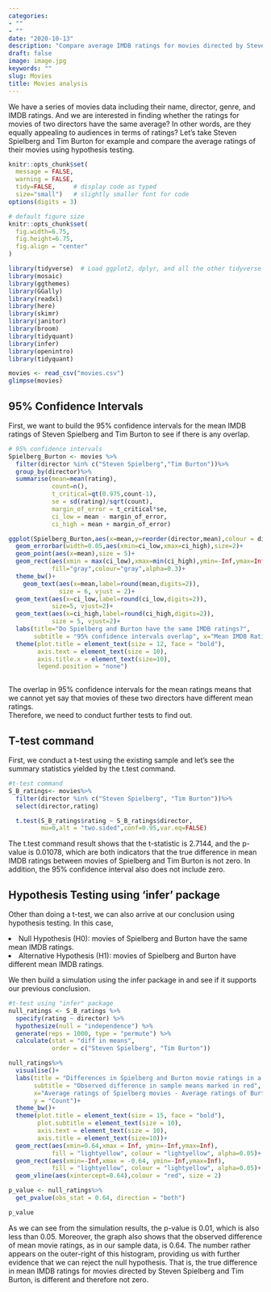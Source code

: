 ```yaml
---
categories:
- ""
- ""
date: "2020-10-13"
description: "Compare average IMDB ratings for movies directed by Steven Spielberg and Tim Burton "
draft: false
image: image.jpg
keywords: ""
slug: Movies
title: Movies analysis
---
```


We have a series of movies data including their name, director, genre, and IMDB ratings. And we are interested in finding whether the ratings for movies of two directors have the same average? In other words, are they equally appealing to audiences in terms of ratings? Let's take Steven Spielberg and Tim Burton for example and compare the average ratings of their movies using hypothesis testing.


```r
knitr::opts_chunk$set(
  message = FALSE, 
  warning = FALSE, 
  tidy=FALSE,     # display code as typed
  size="small")   # slightly smaller font for code
options(digits = 3)

# default figure size
knitr::opts_chunk$set(
  fig.width=6.75, 
  fig.height=6.75,
  fig.align = "center"
)
```

```r
library(tidyverse)  # Load ggplot2, dplyr, and all the other tidyverse packages
library(mosaic)
library(ggthemes)
library(GGally)
library(readxl)
library(here)
library(skimr)
library(janitor)
library(broom)
library(tidyquant)
library(infer)
library(openintro)
library(tidyquant)
```



```r
movies <- read_csv("movies.csv")
glimpse(movies)

```

## 95% Confidence Intervals

First, we want to build the 95% confidence intervals for the mean IMDB ratings of Steven Spielberg and Tim Burton to see if there is any overlap.

```r

# 95% confidence intervals
Spielberg_Burton <- movies %>%
  filter(director %in% c("Steven Spielberg","Tim Burton"))%>%
  group_by(director)%>%
  summarise(mean=mean(rating),
            count=n(),
            t_critical=qt(0.975,count-1),
            se = sd(rating)/sqrt(count),
            margin_of_error = t_critical*se,
            ci_low = mean - margin_of_error,
            ci_high = mean + margin_of_error)

ggplot(Spielberg_Burton,aes(x=mean,y=reorder(director,mean),colour = director))+
  geom_errorbar(width=0.05,aes(xmin=ci_low,xmax=ci_high),size=2)+
  geom_point(aes(x=mean),size = 5)+
  geom_rect(aes(xmin = max(ci_low),xmax=min(ci_high),ymin=-Inf,ymax=Inf),
            fill="gray",colour="gray",alpha=0.3)+
  theme_bw()+
    geom_text(aes(x=mean,label=round(mean,digits=2)), 
              size = 6, vjust = 2)+
  geom_text(aes(x=ci_low,label=round(ci_low,digits=2)),
            size=5, vjust=2)+
  geom_text(aes(x=ci_high,label=round(ci_high,digits=2)),
            size = 5, vjust=2)+
  labs(title="Do Spielberg and Burton have the same IMDB ratings?", 
       subtitle = "95% confidence intervals overlap", x="Mean IMDB Rating", y ="")+
  theme(plot.title = element_text(size = 12, face = "bold"), 
        axis.text = element_text(size = 10), 
        axis.title.x = element_text(size=10),
        legend.position = "none")
 
```

The overlap in 95% confidence intervals for the mean ratings means that we cannot yet say that movies of these two directors have different mean ratings.<br/>
Therefore, we need to conduct further tests to find out.

## T-test command
First, we conduct a t-test using the existing sample and let's see the summary statistics yielded by the t.test command.


```r
#t-test command
S_B_ratings<- movies%>%
  filter(director %in% c("Steven Spielberg", "Tim Burton"))%>%
  select(director,rating)

  t.test(S_B_ratings$rating ~ S_B_ratings$director,
         mu=0,alt = "two.sided",conf=0.95,var.eq=FALSE)

```

The t.test command result shows that the t-statistic is 2.7144, and the p-value is 0.01078, which are both indicators that the true difference in mean IMDB ratings between movies of Spielberg and Tim Burton is not zero. In addition, the 95% confidence interval also does not include zero.<br/>

## Hypothesis Testing using 'infer' package
Other than doing a t-test, we can also arrive at our conclusion using hypothesis testing. In this case, <br/>

<li>Null Hypothesis (H0): movies of Spielberg and Burton have the same mean IMDB ratings. </li>
<li>Alternative Hypothesis (H1): movies of Spielberg and Burton have different mean IMDB ratings. </li>

We then build a simulation using the infer package in and see if it supports our previous conclusion.

```r
#t-test using "infer" package
null_ratings <- S_B_ratings %>%
  specify(rating ~ director) %>%
  hypothesize(null = "independence") %>%
  generate(reps = 1000, type = "permute") %>%
  calculate(stat = "diff in means", 
            order = c("Steven Spielberg", "Tim Burton"))

null_ratings%>%
  visualise()+
  labs(title = "Differences in Spielberg and Burton movie ratings in a world where there is really no difference",
       subtitle = "Observed difference in sample means marked in red", 
       x="Average ratings of Spielberg movies - Average ratings of Burton movies", 
       y = "Count")+
  theme_bw()+
  theme(plot.title = element_text(size = 15, face = "bold"),
        plot.subtitle = element_text(size = 10),
        axis.text = element_text(size = 10), 
        axis.title = element_text(size=10))+
  geom_rect(aes(xmin=0.64,xmax = Inf, ymin=-Inf,ymax=Inf),
            fill = "lightyellow", colour = "lightyellow", alpha=0.05)+
  geom_rect(aes(xmin=-Inf,xmax = -0.64, ymin=-Inf,ymax=Inf), 
            fill = "lightyellow", colour = "lightyellow", alpha=0.05)+
  geom_vline(aes(xintercept=0.64),colour = "red", size = 2)

p_value <- null_ratings%>%
  get_pvalue(obs_stat = 0.64, direction = "both")

p_value
```
As we can see from the simulation results, the p-value is 0.01, which is also less than 0.05. Moreover, the graph also shows that the observed difference of mean movie ratings, as in our sample data, is 0.64. The number rather appears on the outer-right of this histogram, providing us with further evidence that we can reject the null hypothesis. That is, the true difference in mean IMDB ratings for movies directed by Steven Spielberg and Tim Burton, is different and therefore not zero.

